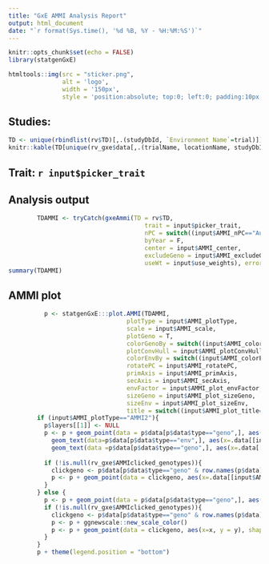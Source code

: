 ```yaml
---
title: "GxE AMMI Analysis Report"
output: html_document
date: "`r format(Sys.time(), '%d %B, %Y - %H:%M:%S')`"
---
```


```r
knitr::opts_chunk$set(echo = FALSE)
library(statgenGxE)
```
```r
htmltools::img(src = "sticker.png", 
               alt = 'logo',
               width = '150px',
               style = 'position:absolute; top:0; left:0; padding:10px;')
```

## Studies:
```r
TD <- unique(rbindlist(rv$TD)[,.(studyDbId, `Environment Name`=trial)])
knitr::kable(TD[unique(rv_gxe$data[,.(trialName, locationName, studyDbId, studyName)])[studyDbId%in%input$picker_env], on=.(studyDbId)])
```

## Trait: `r input$picker_trait`
## Analysis output
```r
        TDAMMI <- tryCatch(gxeAmmi(TD = rv$TD,
                                      trait = input$picker_trait,
                                      nPC = switch((input$AMMI_nPC=="Auto")+1,  as.numeric(input$AMMI_nPC,NULL)),
                                      byYear = F,
                                      center = input$AMMI_center,
                                      excludeGeno = input$AMMI_excludeGeno,
                                      useWt = input$use_weights), error=function(e) e)
summary(TDAMMI)
```

## AMMI plot

```r
          p <- statgenGxE:::plot.AMMI(TDAMMI,
                                 plotType = input$AMMI_plotType,
                                 scale = input$AMMI_scale,
                                 plotGeno = T,
                                 colorGenoBy = switch((input$AMMI_colorGenoBy=="Nothing")+1,  input$AMMI_colorGenoBy, NULL),
                                 plotConvHull = input$AMMI_plotConvHull,
                                 colorEnvBy = switch((input$AMMI_colorEnvBy=="Nothing")+1,  input$AMMI_colorEnvBy, NULL),
                                 rotatePC = input$AMMI_rotatePC,
                                 primAxis = input$AMMI_primAxis,
                                 secAxis = input$AMMI_secAxis,
                                 envFactor = input$AMMI_plot_envFactor,
                                 sizeGeno = input$AMMI_plot_sizeGeno,
                                 sizeEnv = input$AMMI_plot_sizeEnv,
                                 title = switch((input$AMMI_plot_title=="")+1,  input$AMMI_plot_title, NULL), output = FALSE)
        if (input$AMMI_plotType=="AMMI2"){
          p$layers[[1]] <- NULL
          p <- p + geom_point(data = p$data[p$data$type=="geno",], aes(x=.data[[input$AMMI_primAxis]], y = .data[[input$AMMI_secAxis]]), size=input$AMMI_plot_sizePoint) +
            geom_text(data=p$data[p$data$type=="env",], aes(x=.data[[input$AMMI_primAxis]], y = .data[[input$AMMI_secAxis]], label=rownames(p$data[p$data$type=="env",]))) +
            geom_text(data =p$data[p$data$type=="geno",], aes(x=.data[[input$AMMI_primAxis]], y = .data[[input$AMMI_secAxis]], label=rownames(p$data[p$data$type=="geno",]), size=input$AMMI_plot_sizeGeno), position = position_nudge(y=input$AMMI_plot_envFactor*max(p$data[p$data$type=="geno",input$AMMI_secAxis])/8))
          
          if (!is.null(rv_gxe$AMMIclicked_genotypes)){
            clickgeno <- p$data[p$data$type=="geno" & row.names(p$data)%in%rv_gxe$AMMIclicked_genotypes,]
            p <- p + geom_point(data = clickgeno, aes(x=.data[[input$AMMI_primAxis]], y = .data[[input$AMMI_secAxis]]), shape = 21, color="red", size=input$AMMI_plot_sizePoint+1)
          }
        } else {
          p <- p + geom_point(data = p$data[p$data$type=="geno",], aes(x=x, y = y), size=input$AMMI_plot_sizePoint) #+ 
          if (!is.null(rv_gxe$AMMIclicked_genotypes)){
            clickgeno <- p$data[p$data$type=="geno" & row.names(p$data)%in%rv_gxe$AMMIclicked_genotypes,]
            p <- p + ggnewscale::new_scale_color()
            p <- p + geom_point(data = clickgeno, aes(x=x, y = y), shape = 21, color="red", size=input$AMMI_plot_sizePoint+1)
          }
        }
        p + theme(legend.position = "bottom")

```

